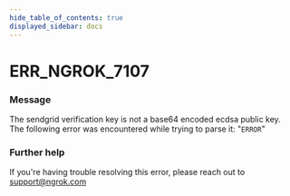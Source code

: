 ```yaml
---
hide_table_of_contents: true
displayed_sidebar: docs
---
```



# ERR_NGROK_7107

### Message
The sendgrid verification key is not a base64 encoded ecdsa public key. The following error was encountered while trying to parse it: "`ERROR`"

<ErrorDetails error='err_ngrok_7107' />


### Further help
If you're having trouble resolving this error, please reach out to [support@ngrok.com](mailto:support@ngrok.com?subject=Help%20with%20ERR_NGROK_7107)

